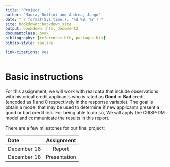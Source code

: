 ```yaml
--- 
title: "Project...."
author: "Maura, Rollini and Andrea, Jungo"
date: "`r format(Sys.time(), '%d %B, %Y')`"
site: bookdown::bookdown_site
output: bookdown::html_document2
documentclass: book
bibliography: [references.bib, packages.bib]
biblio-style: apalike

link-citations: yes
---
```


# Basic instructions

For this assignment, we will work with real data that include observations with historical credit applicants who is rated as **Good** or **Bad** credit (encoded as 1 and 0 respectively in the response variable). The goal is obtain a model that may be used to determine if new applicants present a good or bad credit risk.
For being able to do so, We will apply the CRISP-DM model and communicate the results in this report.

There are a few milestones for our final project:


| Date       | Assignment    |
| :--------- |:-------------:|
| December 18| Report        |
| December 18| Presentation  |

